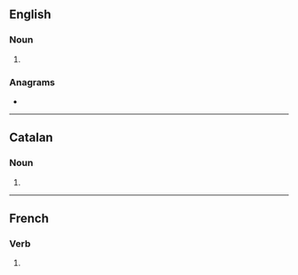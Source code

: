 ==English==

===Noun===
{{head|en|noun form}}

# {{plural of|en|capon}}

===Anagrams===
* {{anagrams|en|a=acnops|Poncas|cospan}}

----

==Catalan==

===Noun===
{{head|ca|noun form}}

# {{plural of|ca|capó}}

----

==French==

===Verb===
{{head|fr|verb form}}

# {{inflection of|fr|caper||1|p|pres|indc|;|1|p|impr}}